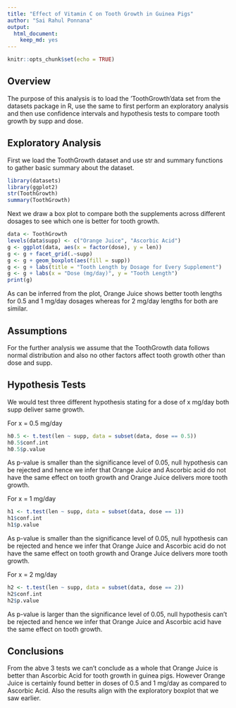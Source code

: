 ```yaml
---
title: "Effect of Vitamin C on Tooth Growth in Guinea Pigs"
author: "Sai Rahul Ponnana"
output: 
  html_document: 
    keep_md: yes
---
```


```r
knitr::opts_chunk$set(echo = TRUE)
```

## Overview

The purpose of this analysis is to load the 'ToothGrowth'data set from the datasets package in R, use the same to first perform an exploratory analysis and then use confidence intervals and hypothesis tests to compare tooth growth by supp and dose. 

## Exploratory Analysis

First we load the ToothGrowth dataset and use str and summary functions to gather basic summary about the dataset. 

```r
library(datasets)
library(ggplot2)
str(ToothGrowth)
summary(ToothGrowth)
```

Next we draw a box plot to compare both the supplements across different dosages to see which one is better for tooth growth.

```r
data <- ToothGrowth
levels(data$supp) <- c("Orange Juice", "Ascorbic Acid")
g <- ggplot(data, aes(x = factor(dose), y = len))
g <- g + facet_grid(.~supp)
g <- g + geom_boxplot(aes(fill = supp))
g <- g + labs(title = "Tooth Length by Dosage for Every Supplement")
g <- g + labs(x = "Dose (mg/day)", y = "Tooth Length")
print(g)
```

As can be inferred from the plot, Orange Juice shows better tooth lengths for 0.5 and 1 mg/day dosages whereas for 2 mg/day lengths for both are similar.

## Assumptions

For the further analysis we assume that the ToothGrowth data follows normal distribution and also no other factors affect tooth growth other than dose and supp.

## Hypothesis Tests

We would test three different hypothesis stating for a dose of x mg/day both supp deliver same growth. 

For x = 0.5 mg/day

```r
h0.5 <- t.test(len ~ supp, data = subset(data, dose == 0.5))
h0.5$conf.int
h0.5$p.value
```

As p-value is smaller than the significance level of 0.05, null hypothesis can be rejected and hence we infer that Orange Juice and Ascorbic acid do not have the same effect on tooth growth and Orange Juice delivers more tooth growth.

For x = 1 mg/day

```r
h1 <- t.test(len ~ supp, data = subset(data, dose == 1))
h1$conf.int
h1$p.value
```

As p-value is smaller than the significance level of 0.05, null hypothesis can be rejected and hence we infer that Orange Juice and Ascorbic acid do not have the same effect on tooth growth and Orange Juice delivers more tooth growth.

For x = 2 mg/day

```r
h2 <- t.test(len ~ supp, data = subset(data, dose == 2))
h2$conf.int
h2$p.value
```

As p-value is larger than the significance level of 0.05, null hypothesis can't be rejected and hence we infer that Orange Juice and Ascorbic acid have the same effect on tooth growth.

## Conclusions

From the abve 3 tests we can't conclude as a whole that Orange Juice is better than Ascorbic Acid for tooth growth in guinea pigs. However Orange Juice is certainly found better in doses of 0.5 and 1 mg/day as compared to Ascorbic Acid. Also the results align with the exploratory boxplot that we saw earlier.